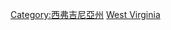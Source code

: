 {{Commonscat|Geography of West Virginia}}

[[Category:西弗吉尼亞州|Category:西弗吉尼亞州]]
[[Category:美國各州地理|West Virginia]]